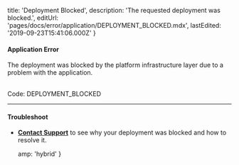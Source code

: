 
  title: 'Deployment Blocked',
  description: 'The requested deployment was blocked.',
  editUrl: 'pages/docs/error/application/DEPLOYMENT_BLOCKED.mdx',
  lastEdited: '2019-09-23T15:41:06.000Z'
}

#### Application Error

The deployment was blocked by the platform infrastructure layer due to a problem with the application.

<br />

<Note label={false}>
  Code: <InlineCode>DEPLOYMENT_BLOCKED</InlineCode>
</Note>

---

#### Troubleshoot

- **[Contact Support](mailto:support@zeit.co)** to see why your deployment was blocked and how to resolve it.


  amp: 'hybrid'
}
